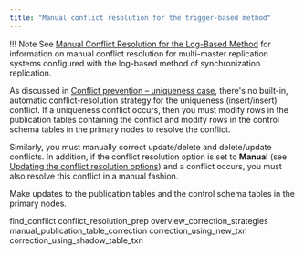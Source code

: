 ```yaml
---
title: "Manual conflict resolution for the trigger-based method"
---
```


<div id="manual_conflict_resolution_trigger_based_method" class="registered_link"></div>

!!! Note
  See [Manual Conflict Resolution for the Log-Based Method](../10_manual_conflict_resolution_log_based_method/#manual_conflict_resolution_log_based_method) for information on manual conflict resolution for multi-master replication systems configured with the log-based method of synchronization replication.

As discussed in [Conflict prevention – uniqueness case](../05_conflict_prevention_uniquness/#conflict_prevention_uniquness), there's no built-in, automatic conflict-resolution strategy for the uniqueness (insert/insert) conflict. If a uniqueness conflict occurs, then you must modify rows in the publication tables containing the conflict and modify rows in the control schema tables in the primary nodes to resolve the conflict.

Similarly, you must manually correct update/delete and delete/update conflicts. In addition, if the conflict resolution option is set to **Manual** (see [Updating the conflict resolution options](../12_update_conflict_resolution_options/)) and a conflict occurs, you must also resolve this conflict in a manual fashion.

Make updates to the publication tables and the control schema tables in the primary nodes.

<div class="toctree" maxdepth="4">

find_conflict conflict_resolution_prep overview_correction_strategies manual_publication_table_correction correction_using_new_txn correction_using_shadow_table_txn

</div>
